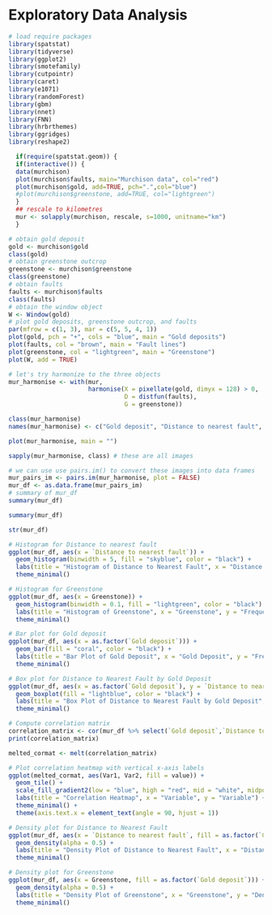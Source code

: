# Exploratory Data Analysis

```r
# load require packages
library(spatstat)
library(tidyverse)
library(ggplot2)
library(smotefamily)
library(cutpointr)
library(caret)
library(e1071)
library(randomForest)
library(gbm)
library(nnet)
library(FNN)
library(hrbrthemes)
library(ggridges)
library(reshape2)
```

```r
  if(require(spatstat.geom)) {
  if(interactive()) {
  data(murchison)
  plot(murchison$faults, main="Murchison data", col="red")
  plot(murchison$gold, add=TRUE, pch=".",col="blue")
  #plot(murchison$greenstone, add=TRUE, col="lightgreen")
  }
  ## rescale to kilometres
  mur <- solapply(murchison, rescale, s=1000, unitname="km") 
  }
```

```r
# obtain gold deposit
gold <- murchison$gold
class(gold)
# obtain greenstone outcrop
greenstone <- murchison$greenstone
class(greenstone)
# obtain faults
faults <- murchison$faults
class(faults)
# obtain the window object
W <- Window(gold)
# plot gold deposits, greenstone outcrop, and faults
par(mfrow = c(1, 3), mar = c(5, 5, 4, 1))
plot(gold, pch = "+", cols = "blue", main = "Gold deposits")
plot(faults, col = "brown", main = "Fault lines")
plot(greenstone, col = "lightgreen", main = "Greenstone")
plot(W, add = TRUE)
```

```r
# let's try harmonize to the three objects
mur_harmonise <- with(mur, 
                      harmonise(X = pixellate(gold, dimyx = 128) > 0,
                                D = distfun(faults),
                                G = greenstone))

```

```r
class(mur_harmonise)
names(mur_harmonise) <- c("Gold deposit", "Distance to nearest fault", "Greenstone")

plot(mur_harmonise, main = "")

sapply(mur_harmonise, class) # these are all images

# we can use use pairs.im() to convert these images into data frames
mur_pairs_im <- pairs.im(mur_harmonise, plot = FALSE)
mur_df <- as.data.frame(mur_pairs_im)
# summary of mur_df
summary(mur_df)
```

```r
summary(mur_df)
```

```r
str(mur_df)
```

```r
# Histogram for Distance to nearest fault
ggplot(mur_df, aes(x = `Distance to nearest fault`)) +
  geom_histogram(binwidth = 5, fill = "skyblue", color = "black") +
  labs(title = "Histogram of Distance to Nearest Fault", x = "Distance to Nearest Fault", y = "Frequency") +
  theme_minimal()

# Histogram for Greenstone
ggplot(mur_df, aes(x = Greenstone)) +
  geom_histogram(binwidth = 0.1, fill = "lightgreen", color = "black") +
  labs(title = "Histogram of Greenstone", x = "Greenstone", y = "Frequency") +
  theme_minimal()

# Bar plot for Gold deposit
ggplot(mur_df, aes(x = as.factor(`Gold deposit`))) +
  geom_bar(fill = "coral", color = "black") +
  labs(title = "Bar Plot of Gold Deposit", x = "Gold Deposit", y = "Frequency") +
  theme_minimal()
```

```r
# Box plot for Distance to Nearest Fault by Gold Deposit
ggplot(mur_df, aes(x = as.factor(`Gold deposit`), y = `Distance to nearest fault`)) +
  geom_boxplot(fill = "lightblue", color = "black") +
  labs(title = "Box Plot of Distance to Nearest Fault by Gold Deposit", x = "Gold Deposit", y = "Distance to Nearest Fault") +
  theme_minimal()
```

```r
# Compute correlation matrix
correlation_matrix <- cor(mur_df %>% select(`Gold deposit`,`Distance to nearest fault`, Greenstone), use = "complete.obs")
print(correlation_matrix)
```

```r
melted_cormat <- melt(correlation_matrix)

# Plot correlation heatmap with vertical x-axis labels
ggplot(melted_cormat, aes(Var1, Var2, fill = value)) +
  geom_tile() +
  scale_fill_gradient2(low = "blue", high = "red", mid = "white", midpoint = 0) +
  labs(title = "Correlation Heatmap", x = "Variable", y = "Variable") +
  theme_minimal() +
  theme(axis.text.x = element_text(angle = 90, hjust = 1))

```

```r
# Density plot for Distance to Nearest Fault
ggplot(mur_df, aes(x = `Distance to nearest fault`, fill = as.factor(`Gold deposit`))) +
  geom_density(alpha = 0.5) +
  labs(title = "Density Plot of Distance to Nearest Fault", x = "Distance to Nearest Fault", y = "Density", fill = "Gold Deposit") +
  theme_minimal()

# Density plot for Greenstone
ggplot(mur_df, aes(x = Greenstone, fill = as.factor(`Gold deposit`))) +
  geom_density(alpha = 0.5) +
  labs(title = "Density Plot of Greenstone", x = "Greenstone", y = "Density", fill = "Gold Deposit") +
  theme_minimal()
```
